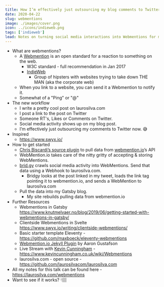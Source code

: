 ```yaml
---
title: How I’m effectively just outsourcing my blog comments to Twitter
date: 2020-04-22
slug: webmentions
image: ./images/cover.png
icon: ../icons/indieweb.png
tags: ['indieweb']
lead: Notes on turning social media interactions into Webmentions for my digital garden.
---
```


- What are webmentions?
  - A [Webmention](https://indieweb.org/Webmention) is an open standard for a reaction to something on the web.
    - W3C standard - full recommendation in Jan 2017
    - [IndieWeb](https://indieweb.org/)
      - Group of hipsters with websites trying to take down THE MAN (aka the corporate web)
  - When you link to a website, you can send it a Webmention to notify it.
  - Somewhat of a "Ping" or "@"
- The new workflow
  - I write a pretty cool post on laurosilva.com
  - I post a link to the post on Twitter
  - Someone RT's, Likes or Comments on Twitter.
  - Social media activity shows up on my blog post.
  - I’m effectively just outsourcing my comments to Twitter now. 😅
- Inspired
  - https://www.swyx.io/
- How to get started
  - [Chris Biscardi’s source plugin](https://www.christopherbiscardi.com/post/building-gatsby-plugin-webmentions) to pull data from [webmention.io](https://webmention.io/)’s API
  - WebMention.io takes care of the nitty gritty of accepting & storing WebMentions.
  - [brid.gy](https://brid.gy/) crawls social media activity into WebMentions. Send that data using a Webhook to laurosilva.com.
    - Bridgy looks at the post linked in my tweet, loads the link tag pointing it to webmention.io, and sends a WebMention to laurosilva.com
  - Pull the data into my Gatsby blog.
    - My site rebuilds pulling data from webmention.io
- Further Resources
  - Webmentions in Gatsby https://www.knutmelvaer.no/blog/2019/06/getting-started-with-webmentions-in-gatsby/
  - Clientside Webmentions in Svelte https://www.swyx.io/writing/clientside-webmentions/
  - Basic starter template Eleventy - https://github.com/maxboeck/eleventy-webmentions
  - [Webmention.io Jekyll Plugin](https://github.com/aarongustafson/jekyll-webmention_io) by Aaron Gustafson
  - Live Stream with [Kevin Cunningham](https://www.kevincunningham.co.uk/) - https://www.kevincunningham.co.uk/wiki/Webmentions
  - laurosilva.com - open source - https://github.com/laurosilvacom/laurosilva.com
- All my notes for this talk can be found here - https://laurosilva.com/webmentions
- Want to see if it works? 👇🏽
